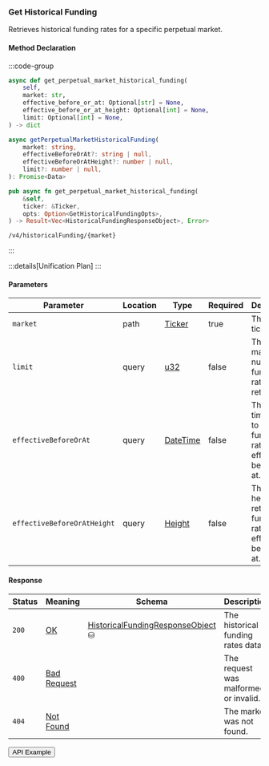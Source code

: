 
### Get Historical Funding

Retrieves historical funding rates for a specific perpetual market.

#### Method Declaration

:::code-group

```python [Python]
async def get_perpetual_market_historical_funding(
    self,
    market: str,
    effective_before_or_at: Optional[str] = None,
    effective_before_or_at_height: Optional[int] = None,
    limit: Optional[int] = None,
) -> dict
```

```typescript [TypeScript]
async getPerpetualMarketHistoricalFunding(
    market: string,
    effectiveBeforeOrAt?: string | null,
    effectiveBeforeOrAtHeight?: number | null,
    limit?: number | null,
): Promise<Data>
```

```rust [Rust]
pub async fn get_perpetual_market_historical_funding(
    &self,
    ticker: &Ticker,
    opts: Option<GetHistoricalFundingOpts>,
) -> Result<Vec<HistoricalFundingResponseObject>, Error>
```

```url [API]
/v4/historicalFunding/{market}
```

:::

:::details[Unification Plan]
:::

#### Parameters

| Parameter                   | Location | Type       | Required | Description                                                        |
| --------------------------- | -------- | ---------- | -------- | ------------------------------------------------------------------ |
| `market`                    | path     | [Ticker]   | true     | The market ticker.                                                 |
| `limit`                     | query    | [u32]      | false    | The maximum number of funding rates to retrieve.                   |
| `effectiveBeforeOrAt`       | query    | [DateTime] | false    | The timestamp to retrieve funding rates effective before or at.    |
| `effectiveBeforeOrAtHeight` | query    | [Height]   | false    | The block height to retrieve funding rates effective before or at. |

#### Response

| Status | Meaning       | Schema                              | Description                           |
| ------ | ------------- | ----------------------------------- | ------------------------------------- |
| `200`  | [OK]          | [HistoricalFundingResponseObject] ⛁ | The historical funding rates data.    |
| `400`  | [Bad Request] |                                     | The request was malformed or invalid. |
| `404`  | [Not Found]   |                                     | The market was not found.             |

<Button href="https://indexer.v4testnet.dydx.exchange/v4/historicalFunding/BTC-USD">
  API Example
</Button>

[Ticker]: /types/ticker
[OK]: /types/ok
[u32]: /types/u32
[Height]: /types/height
[DateTime]: /types/date_time
[HistoricalFundingResponseObject]: /types/historical_funding_response_object
[Bad Request]: /types/bad-request
[Not Found]: /types/not-found
